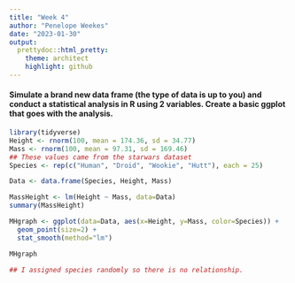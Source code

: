 ```yaml
---
title: "Week 4"
author: "Penelope Weekes"
date: "2023-01-30"
output:
  prettydoc::html_pretty:
    theme: architect
    highlight: github
---
```


#### Simulate a brand new data frame (the type of data is up to you) and conduct a statistical analysis in R using 2 variables. Create a basic ggplot that goes with the analysis.

```r
library(tidyverse)
Height <- rnorm(100, mean = 174.36, sd = 34.77)
Mass <- rnorm(100, mean = 97.31, sd = 169.46)
## These values came from the starwars dataset
Species <- rep(c("Human", "Droid", "Wookie", "Hutt"), each = 25)

Data <- data.frame(Species, Height, Mass)

MassHeight <- lm(Height ~ Mass, data=Data)
summary(MassHeight)

MHgraph <- ggplot(data=Data, aes(x=Height, y=Mass, color=Species)) +
  geom_point(size=2) +
  stat_smooth(method="lm")

MHgraph

## I assigned species randomly so there is no relationship. 
```

